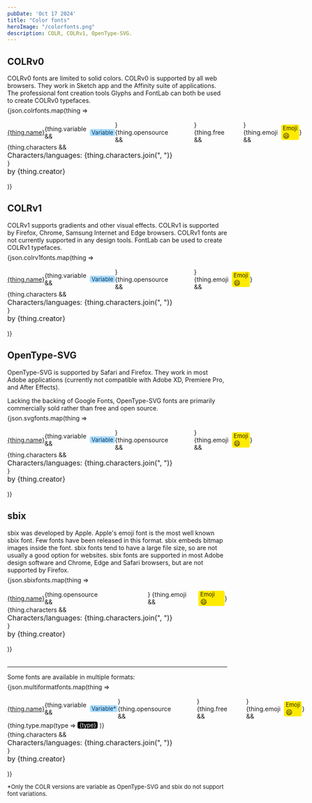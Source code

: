 ```yaml
---
pubDate: 'Oct 17 2024'
title: "Color fonts"
heroImage: "/colorfonts.png"
description: COLR, COLRv1, OpenType-SVG.
---
```



## COLRv0
COLRv0 fonts are limited to solid colors. COLRv0 is supported by all web browsers. They work in Sketch app and the Affinity suite of applications. The professional font creation tools Glyphs and FontLab can both be used to create COLRv0 typefaces.

<div style="display: flex; flex-direction: column; gap: 16px; margin-top: -8px;">
{json.colrfonts.map(thing => <div style="display: flex; flex-direction: column;">
<div style="display: flex; align-items: center; align-content: center;"><a href={thing.url}>{thing.name}</a> {thing.variable && <span style="font-size: 13px; color: oklch(0.3 0.1 245.84); background-color: oklch(0.88 0.07 240.74); border-radius: 4px; padding: 0px 4px; margin-left: 8px;">Variable</span>} {thing.opensource && <span style="font-size: 13px; background-color: var(--accent-light); color: white; border-radius: 4px; padding: 0px 4px; margin-left: 8px;">Open Source</span>}
{thing.free && <span style="font-size: 13px; background-color: var(--accent-light); color: white; border-radius: 4px; padding: 0px 4px; margin-left: 8px;">Free</span>}
{thing.emoji && <span style="font-size: 13px; background-color: oklch(0.93 0.22 102.9); color: oklch(0.25 0.16 105.64 / 1); border-radius: 4px; padding: 0px 4px; margin-left: 8px;">Emoji <span style="font-size: 15px;">😄</span></span>}
</div>
{thing.characters && <div style="font-size: 16px;">Characters/languages: {thing.characters.join(", ")} </div>}
<span style="font-size: 16px;">by {thing.creator}</span>
</div>)}
</div>

## COLRv1
COLRv1 supports gradients and other visual effects. COLRv1 is supported by Firefox, Chrome, Samsung Internet and Edge browsers. COLRv1 fonts are not currently supported in any design tools. FontLab can be used to create COLRv1 typefaces.

<div style="display: flex; flex-direction: column; gap: 16px; margin-top: -8px;">
{json.colrv1fonts.map(thing => <div style="display: flex; flex-direction: column;">
<div style="display: flex; align-items: center; align-content: center;"><a href={thing.url}>{thing.name}</a> {thing.variable && <span style="font-size: 13px; color: oklch(0.3 0.1 245.84); background-color: oklch(0.88 0.07 240.74); border-radius: 4px; padding: 0px 4px; margin-left: 8px;">Variable</span>} {thing.opensource && <span style="font-size: 13px; background-color: var(--accent-light); color: white; border-radius: 4px; padding: 0px 4px; margin-left: 8px;">Open Source</span>} {thing.emoji && <span style="font-size: 13px; background-color: oklch(0.93 0.22 102.9); color: oklch(0.25 0.16 105.64 / 1); border-radius: 4px; padding: 0px 4px; margin-left: 8px;">Emoji <span style="font-size: 15px;">😄</span></span>}</div>
{thing.characters && <div style="font-size: 16px;">Characters/languages: {thing.characters.join(", ")} </div>}
<span style="font-size: 16px;">by {thing.creator}</span>
</div>)}
</div>

## OpenType-SVG
OpenType-SVG is supported by Safari and Firefox. They work in most Adobe applications (currently not compatible with Adobe XD, Premiere Pro, and After Effects).

Lacking the backing of Google Fonts, OpenType-SVG fonts are primarily commercially sold rather than free and open source.

<div style="display: flex; flex-direction: column; gap: 16px; margin-top: -8px;">
{json.svgfonts.map(thing => <div class="font-listing" style="display: flex; flex-direction: column;">
<div style="display: flex; align-items: center; align-content: center;"><a href={thing.url}>{thing.name}</a> {thing.variable && <span style="font-size: 13px; color: oklch(0.3 0.1 245.84); background-color: oklch(0.88 0.07 240.74); border-radius: 4px; padding: 0px 4px; margin-left: 8px;">Variable</span>} {thing.opensource && <span style="font-size: 13px; background-color: var(--accent-light); color: white; border-radius: 4px; padding: 0px 4px; margin-left: 8px;">Open Source</span>} {thing.emoji && <span style="font-size: 13px; background-color: oklch(0.93 0.22 102.9); color: oklch(0.25 0.16 105.64 / 1); border-radius: 4px; padding: 0px 4px; margin-left: 8px;">Emoji <span style="font-size: 15px;">😄</span></span>}</div>
{thing.characters && <div style="font-size: 16px;">Characters/languages: {thing.characters.join(", ")} </div>}
<span style="font-size: 16px;">by {thing.creator}</span>
</div>)}
</div>

## sbix

sbix was developed by Apple. Apple's emoji font is the most well known sbix font. Few fonts have been released in this format. sbix embeds bitmap images inside the font. sbix fonts tend to have a large file size, so are not usually a good option for websites. sbix fonts are supported in most Adobe design software and Chrome, Edge and Safari browsers, but are not supported by Firefox.

<div style="display: flex; flex-direction: column; gap: 16px; margin-top: -8px;">
{json.sbixfonts.map(thing => <div class="font-listing" style="display: flex; flex-direction: column;">
<div style="display: flex; align-items: center; align-content: center;"><a href={thing.url}>{thing.name}</a> {thing.opensource && <span style="font-size: 13px; background-color: var(--accent-light); color: white; border-radius: 4px; padding: 0px 4px; margin-left: 8px;">Open Source</span>} {thing.emoji && <span style="font-size: 13px; background-color: oklch(0.93 0.22 102.9); color: oklch(0.25 0.16 105.64 / 1); border-radius: 4px; padding: 0px 4px; margin-left: 8px;">Emoji <span style="font-size: 15px;">😄</span></span>}</div>
{thing.characters && <div style="font-size: 16px;">Characters/languages: {thing.characters.join(", ")} </div>}
<span style="font-size: 16px;">by {thing.creator}</span>
</div>)}
</div>

<hr style="margin-top: 32px;" />

Some fonts are available in multiple formats:

<div style="display: flex; flex-direction: column; gap: 16px; margin-top: -8px;">
{json.multiformatfonts.map(thing => <div style="display: flex; flex-direction: column;">
<div style="display: flex; align-items: center; align-content: center;"><a href={thing.url}>{thing.name}</a> {thing.variable && <span style="font-size: 13px; color: oklch(0.3 0.1 245.84); background-color: oklch(0.88 0.07 240.74); border-radius: 4px; padding: 0px 4px; margin-left: 8px;">Variable*</span>} {thing.opensource && <span style="font-size: 13px; background-color: var(--accent-light); color: white; border-radius: 4px; padding: 0px 4px; margin-left: 8px;">Open Source</span>} {thing.free && <span style="font-size: 13px; background-color: var(--accent-light); color: white; border-radius: 4px; padding: 0px 4px; margin-left: 8px;">Free</span>} {thing.emoji && <span style="font-size: 13px; background-color: oklch(0.93 0.22 102.9); color: oklch(0.25 0.16 105.64 / 1); border-radius: 4px; padding: 0px 4px; margin-left: 8px;">Emoji <span style="font-size: 15px;">😄</span></span>}</div>
<div style="display: flex; align-items: center; align-content: center; gap: 4px; margin-block: 4px;">
{thing.type.map(type => <span style="font-size: 13px; background-color: black; color: white; border-radius: 4px; padding: 0px 4px;">{type}</span>)}
</div>
{thing.characters && <div style="font-size: 16px;">Characters/languages: {thing.characters.join(", ")} </div>}
<span style="font-size: 16px;">by {thing.creator}</span>
</div>)}
</div>

<p style="font-size: 13px;">*Only the COLR versions are variable as OpenType-SVG and sbix do not support font variations.</p>